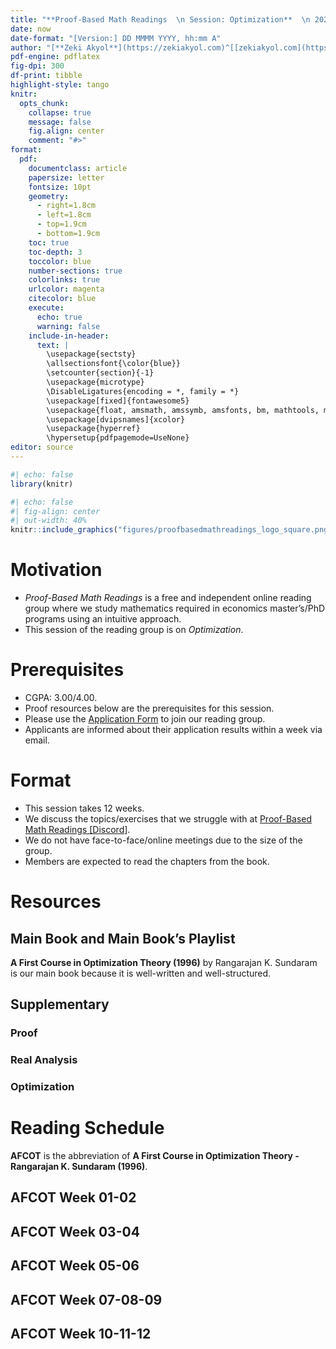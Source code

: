 ---
title: "**Proof-Based Math Readings  \n Session: Optimization**  \n 2025 Spring"
date: now
date-format: "[Version:] DD MMMM YYYY, hh:mm A"
author: "[**Zeki Akyol**](https://zekiakyol.com)^[[zekiakyol.com](https://zekiakyol.com)]  \n Department of Economics  \n Istanbul Technical University  \n [Click here for the most recent versions of the syllabuses](https://github.com/zekiakyol/proof-based-math-readings)"
pdf-engine: pdflatex
fig-dpi: 300
df-print: tibble
highlight-style: tango
knitr:
  opts_chunk: 
    collapse: true
    message: false
    fig.align: center
    comment: "#>"
format:
  pdf: 
    documentclass: article
    papersize: letter
    fontsize: 10pt
    geometry: 
      - right=1.8cm
      - left=1.8cm
      - top=1.9cm
      - bottom=1.9cm
    toc: true
    toc-depth: 3
    toccolor: blue
    number-sections: true
    colorlinks: true
    urlcolor: magenta
    citecolor: blue
    execute:
      echo: true
      warning: false
    include-in-header: 
      text: |
        \usepackage{sectsty}
        \allsectionsfont{\color{blue}}
        \setcounter{section}{-1}
        \usepackage{microtype}
        \DisableLigatures{encoding = *, family = *}
        \usepackage[fixed]{fontawesome5}
        \usepackage{float, amsmath, amssymb, amsfonts, bm, mathtools, mathastext}
        \usepackage[dvipsnames]{xcolor}
        \usepackage{hyperref}
        \hypersetup{pdfpagemode=UseNone}
editor: source
---

```{r}
#| echo: false
library(knitr)
```

```{r}
#| echo: false
#| fig-align: center
#| out-width: 40%
knitr::include_graphics("figures/proofbasedmathreadings_logo_square.png")
```

\newpage

# Motivation 

- *Proof-Based Math Readings* is a free and independent online reading group where we study mathematics required in economics master's/PhD programs using an intuitive approach.
- This session of the reading group is on *Optimization*.

# Prerequisites

- CGPA: 3.00/4.00.
- Proof resources below are the prerequisites for this session.
- Please use the [\faLink Application Form](https://docs.google.com/forms/d/e/1FAIpQLSf3OxwYuAwiDXMVTCQ_x3FTtKnHmRRkl_SXlpdfqTDty06PxQ/viewform) to join our reading group.
- Applicants are informed about their application results within a week via email.

# Format

- This session takes 12 weeks.
- We discuss the topics/exercises that we struggle with at [\faDiscord Proof-Based Math Readings \[Discord\]](https://discord.com).
- We do not have face-to-face/online meetings due to the size of the group.
- Members are expected to read the chapters from the book.

# Resources

## Main Book and Main Book's Playlist

**A First Course in Optimization Theory (1996)** by Rangarajan K. Sundaram is our main book because it is well-written and well-structured.

\begin{itemize}
  \item[\faBook] A First Course in Optimization Theory - Rangarajan K. Sundaram (1996)
  \item[\faBook] \href{https://github.com/frrad/optimization-368}{A First Course in Optimization Theory - Rangarajan K. Sundaram (1996, Solutions by Frederick Robinson)}
  \item[\faBook] A First Course in Optimization Theory - Rangarajan K. Sundaram (1996, Solutions by Paolo Pin)
\end{itemize}

## Supplementary

### Proof

\begin{itemize}
  \item[\faBook] \href{https://richardhammack.github.io/BookOfProof/}{Book of Proof - Richard Hammack (3.3 Edition, 2022)}
  \item[\faYoutube] \href{https://www.youtube.com/@jeremy9959/playlists?view=50&sort=dd&shelf_id=5}{Book of Proof - Richard Hammack (3.3 Edition, 2022, Playlist by Jeremy Teitelbaum)}
  \item[\faYoutube] \href{https://www.youtube.com/playlist?list=PLVMgvCDIRy1x00m7Oo9XzEkDDACeEK_m-}{Book of Proof - Richard Hammack (3.3 Edition, 2022, Playlist by Michael Penn)}
\end{itemize}

### Real Analysis

\begin{itemize}
  \item[\faBook] \href{https://www.jirka.org/ra}{Basic Analysis I: Introduction to Real Analysis - Jiri Lebl (Version 6.0, 2023)}
  \item[\faYoutube] \href{https://www.youtube.com/playlist?list=PLUl4u3cNGP61O7HkcF7UImpM0cR_L2gSw}{Basic Analysis I: Introduction to Real Analysis - Jiri Lebl (Version 6.0, 2023, Playlist by Casey Rodriguez)}
  \item[\faYoutube] \href{https://www.youtube.com/playlist?list=PLUl4u3cNGP613ULTyHAqz04niYf722x7S}{Introduction To Metric Spaces - Paige Bright (2023)}
\end{itemize}

### Optimization

\begin{itemize}
  \item[\faBook]Optimization by Vector Space Methods - David G. Luenberger (1997)
  \item[\faYoutube] \href{https://www.youtube.com/playlist?list=PLmI22X7juoWVgfWKyuQM0ZdiwghWXOOHY}{Optimization by Vector Space Methods - David G. Luenberger (1997, Playlist by Peter Galbacs)}
  \item[\faYoutube] \href{https://www.youtube.com/playlist?list=PLcjqUUQt__ZE6wp_c4-FcRdmzBvx8VN7O}{Foundations for Optimization - Mark Walker (2020)}
  \item[\faYoutube] \href{https://www.youtube.com/playlist?list=PLcjqUUQt__ZE0ZSTNRyBIgLJ5obPHdmxC}{Optimization - Mark Walker (2020)}
\end{itemize}

\newpage

# Reading Schedule

**AFCOT** is the abbreviation of **A First Course in Optimization Theory - Rangarajan K. Sundaram (1996)**.

::: {.callout-tip icon=false}
## **\faBook AFCOT \hfill Week 01-02 \faCalendar* **

\begin{itemize}
  \item[] Appendix A: Set Theory and Logic: An Introduction
  \item[] Appendix B: The Real Line
  \item[] Appendix C: Structures on Vector Spaces
  \item[] Chapter 1: Mathematical Preliminaries
\end{itemize}
:::

::: {.callout-tip icon=false}
## **\faBook AFCOT \hfill Week 03-04 \faCalendar* **

\begin{itemize}
  \item[] Chapter 2: Optimization in $\mathbb{R}^n$
\end{itemize}
:::

::: {.callout-tip icon=false}
## **\faBook AFCOT \hfill Week 05-06 \faCalendar* **

\begin{itemize}
  \item[] Chapter 3: Existence of Solutions: The Weierstrass Theorem
  \item[] Chapter 4: Unconstrained Optima
\end{itemize}
:::

::: {.callout-tip icon=false}
## **\faBook AFCOT \hfill Week 07-08-09 \faCalendar* **

\begin{itemize}
  \item[] Chapter 5: Equality Constraints and the Theorem of Lagrange
  \item[] Chapter 6: Inequality Constraints and the Theorem of Kuhn and Tucker
\end{itemize}
:::

::: {.callout-tip icon=false}
## **\faBook AFCOT \hfill Week 10-11-12 \faCalendar* **

\begin{itemize}
  \item[] Chapter 7: Convex Structures in Optimization Theory
  \item[] Chapter 8: Quasi-Convexity and Optimization
\end{itemize}
:::
